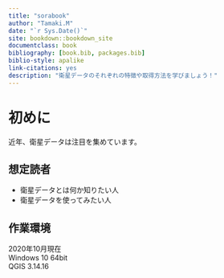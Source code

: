 ```yaml
--- 
title: "sorabook"
author: "Tamaki.M"
date: "`r Sys.Date()`"
site: bookdown::bookdown_site
documentclass: book
bibliography: [book.bib, packages.bib]
biblio-style: apalike
link-citations: yes
description: "衛星データのそれぞれの特徴や取得方法を学びましょう！"
---
```


# 初めに {-}
近年、衛星データは注目を集めています。

## 想定読者

+ 衛星データとは何か知りたい人
+ 衛星データを使ってみたい人

## 作業環境

2020年10月現在  
Windows 10 64bit  
QGIS 3.14.16  



